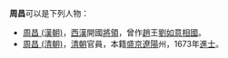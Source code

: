 '''周昌'''可以是下列人物：
* [[周昌_(漢朝)|周昌 (漢朝)]]，[[西漢|西漢]]開國[[將領|將領]]，曾作[[趙|趙]]王[[劉如意|劉如意]][[相國|相國]]。
* [[周昌_(清朝)|周昌 (清朝)]]，[[清朝|清朝]]官員，本籍[[盛京|盛京]][[遼陽|遼陽]]州，1673年[[進士|進士]]。


{{disambig|C昌|Cat=二字周姓人名消歧义}}